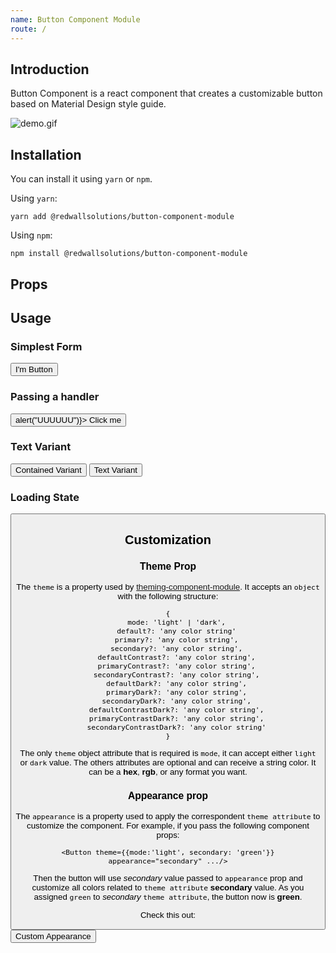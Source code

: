 ```yaml
---
name: Button Component Module
route: /
---
```



## Introduction

Button Component is a react component that creates a customizable button based on
Material Design style guide.

![demo.gif](src/lib/assets/demo.gif)

## Installation

You can install it using `yarn` or `npm`.

Using `yarn`:

    yarn add @redwallsolutions/button-component-module

Using `npm`:

    npm install @redwallsolutions/button-component-module

## Props

<Props of={ButtonDoc}/>

## Usage

### Simplest Form

<Playground>
    <Button>I'm Button</Button>
</Playground>

### Passing a handler

<Playground>
    <Button onClick={()=>alert("UUUUUU")}>
        Click me
    </Button>
</Playground>

### Text Variant

<Playground>
    <Button appearance="secondary">
        Contained Variant
    </Button>
    <Button variant="text">
        Text Variant
    </Button>
</Playground>

### Loading State

<Playground>
    <Button isLoading={true}/>
</Playground>

## Customization

### Theme Prop

The `theme` is a property used by [theming-component-module](https://github.com/redwallsolutions/theming-component-module). It 
accepts an `object` with the following structure:

	{
        mode: 'light' | 'dark',
        default?: 'any color string'
        primary?: 'any color string',
        secondary?: 'any color string',
        defaultContrast?: 'any color string',
        primaryContrast?: 'any color string',
        secondaryContrast?: 'any color string',
        defaultDark?: 'any color string',
        primaryDark?: 'any color string',
        secondaryDark?: 'any color string',
        defaultContrastDark?: 'any color string',
        primaryContrastDark?: 'any color string',
        secondaryContrastDark?: 'any color string'
    }

The only `theme` object attribute that is required is `mode`, it can accept either `light` or `dark` value. 
The others attributes are optional and can receive a string color.
It can be a **hex**, **rgb**, or any format you want.

### Appearance prop

The `appearance` is a property used to apply the correspondent `theme attribute` to customize the component.
For example, if you pass the following component props:

	<Button theme={{mode:'light', secondary: 'green'}} appearance="secondary" .../>

Then the button will use *secondary* value passed to `appearance` prop and customize all colors related to `theme attribute` **secondary** value.
As you assigned `green` to *secondary* `theme attribute`, the button now is **green**. 

Check this out:

<Playground>
    <Button theme={{mode: 'light', secondary: 'green'}} appearance="secondary">
        Custom Appearance
    </Button>
</Playground>